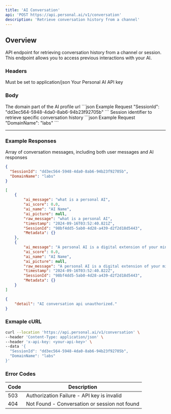 ```yaml
---
title: 'AI Conversation'
api: 'POST https://api.personal.ai/v1/conversation'
description: 'Retrieve conversation history from a channel'
---
```


## Overview

API endpoint for retrieving conversation history from a channel or session. This endpoint allows you to access previous interactions with your AI.

### Headers

<ParamField header="Content-Type" type="string" required>
  Must be set to application/json
</ParamField>

<ParamField header="x-api-key" type="string" required>
  Your Personal AI API key
</ParamField>

### Body

<ParamField body="DomainName" type="string" optional>
  The domain part of the AI profile url
```json Example Request
"SessionId": "dd3ec564-5948-4da0-8ab6-94b23f92705b"
```
</ParamField>

<ParamField body="SessionId" type="string" optional>
  Session identifier to retrieve specific conversation history
```json Example Request
"DomainName": "labs"
```
</ParamField>

---

### Example Responses

<ResponseField name="array" type="array">
  Array of conversation messages, including both user messages and AI responses
</ResponseField>

```json Example Request
{
  "SessionId": "dd3ec564-5948-4da0-8ab6-94b23f92705b",
  "DomainName": "labs"
}
```

```json Example Success Response
[
    {
        "ai_message": "what is a personal AI",
        "ai_score": 0.0,
        "ai_name": "AI Name",
        "ai_picture": null,
        "raw_message": "what is a personal AI",
        "timestamp": "2024-09-16T03:52:40.821Z",
        "SessionId": "98bf4dd5-5ab0-4d28-a439-d2f2d18d5443",
        "Metadata": {}
    },
    {
        "ai_message": "A personal AI is a digital extension of your mind...",
        "ai_score": 0.0,
        "ai_name": "AI Name",
        "ai_picture": null,
        "raw_message": "A personal AI is a digital extension of your mind...",
        "timestamp": "2024-09-16T03:52:40.822Z",
        "SessionId": "98bf4dd5-5ab0-4d28-a439-d2f2d18d5443",
        "Metadata": {}
    }
]
```

```json Example Error Response
{
    "detail": "AI conversation api unauthorized."
}
```

### Exmaple cURL

```bash cURL
curl --location 'https://api.personal.ai/v1/conversation' \
--header 'Content-Type: application/json' \
--header 'x-api-key: <your-api-key>' \
--data '{
  "SessionId": "dd3ec564-5948-4da0-8ab6-94b23f92705b",
  "DomainName": "labs"
}'
```

### Error Codes

| Code | Description |
| --- | --- |
| 503 | Authorization Failure - API key is invalid |
| 404 | Not Found - Conversation or session not found |
